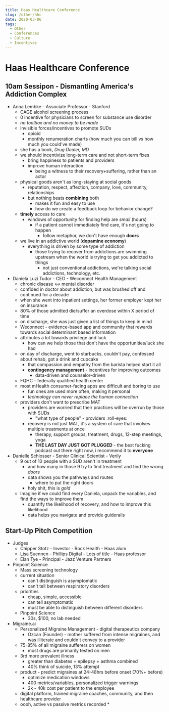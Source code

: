 ```yaml
---
title: Haas Healthcare Conference
slug: /other/hhc
date: 2020-03-06
tags:
  - Other
  - Conferences
  - Culture
  - Incentives
---
```

# Haas Healthcare Conference
## 10am Sessipon - Dismantling America's Addiction Complex
* Anna Lembke - Associate Professor - Stanford
  * CAGE alcohol screening process
  * 0 incentive for physicians to screen for substance use disorder
  * *no toolbox and no money to be made*
  * invisible forces/incentives to promote SUDs
    * opioid 
    * monthly renumeration charts (how much you can bill vs how much you could've made)
  * she has a book, _Drug Dealer, MD_
  * we should incentivize long-term care and not short-term fixes
    * bring happiness to patients and providers
    * improve human interaction
      * being a witness to their recovery+suffering, rather than an actor
  * physical goods aren't as long-staying at social goods
    * reputation, respect, affection, company, love, community, relationships
    * but nothing beats **combining** both
      * makes it fun and easy to use
      * how do we create a feedback loop for behavior change?
  * **timely** access to care
    * windows of opportunity for finding help are *small* (hours)
      * if a patient cannot immediately find care, it's not going to happen
        * follow metaphor, we don't have enough **doors**
  * we live in an addictive world (**dopamine economy**)
    * everything is driven by some type of addiction 
      * those trying to recover from addictions are swimming upstream when the world is trying to get you addicted to things
        * not just conventional addictions, we're talking social addictions, technology, etc.
* Daniela Luzi Tudor - CEO - Weconnect Health Management
  * chronic disease <-> mental disorder
  * confided in doctor about addiction, but was brushed off and continued for a decade
  * when she went into inpatient settings, her former employer kept her on insurance
  * 80% of those admitted die/suffer an overdose within X period of time
  * on discharge, she was just given a list of things to keep in mind
  * Weconnect - evidence-based app and community that rewards towards social determinant based information
  * attributes a lot towards privilege and luck
    * how can we help those that don't have the opportunities/luck she had
  * on day of discharge, went to starbucks, couldn't pay, confessed about rehab, got a drink and cupcake
    * that compassion and empathy from the barista helped start it all
    * **contingency management** - incentives for improving outcomes
      * data-driven and counselor-driven
  * FQHC - federally qualified health center
  * most mHealth consumer-facing apps are difficult and boring to use
    * fun ones are used more often, making it personal
    * *technology can never replace the human connection*
  * providers don't want to prescribe MAT
    * providers are worried that their practices will be overrun by those with SUDs
      * "what type of people" - providers :roll-eyes:
    * recovery is not just MAT, it's a system of care that involves multiple treatments at once
      * therapy, support groups, treatment, drugs, 12-step meetings, yoga
      * **THE LAST DAY JUST GOT PLUGGED** - the best fucking podcast out there right now, i recommend it to **everyone**
* Danielle Schlosser - Senior Clinical Scientist - Verily
  * 9 out of 10 people with a SUD aren't in treatment
    * and how many in those 9 try to find treatment and find the wrong *doors*
    * data shows you the pathways and routes
      * where to put the right doors
    * holy shit, this is *gold*
  * Imagine if we could find every Daniela, unpack the variables, and find the ways to improve them
    * quantify the likelihood of recovery, and how to improve this likelihood
    * data helps you navigate and provide guiderails
## Start-Up Pitch Competition
* Judges
  * Chipper Stotz - Investor - Rock Health - Haas alum
  * Lisa Suennen - Phillips Digital - Lots of title - Haas professor
  * Elan Tye - Principal - Jazz Venture Partners
* Pinpoint Science
  * Mass screening technology
  * current situation
    * can't distinguish is asymptomatic
    * can't tell between respiratory disorders
  * priorities
    * cheap, simple, accessible
    * can tell asymptomatic
    * must be able to distinguish between different disorders
  * Pinpoint Science 
    * 30s, $100, no lab needed
* Migraine.ai
  * Personalized Migraine Management - digital therapeutics company
    * Ozcan (Founder) - mother suffered from intense migraines, and was illiterate and couldn't convey to a provider
  * 75-85% of all migraine sufferers on women
    * most drugs are primarily tested on men
  * 3rd more prevalent illness
    * greater than diabetes + epilepsy + asthma combined
    * 40% think of suicide, 13% attempt
  * product - predict migraines at 24-48hrs before onset (70%+ before)
    * optimize medication windows
    * 400 metrics/variables, personalized trigger warnings
    * 2k - 40k cost per patient to the employee
  * digital platform, trained migraine coaches, community, and then healthcare provider
  * oooh, active vs passive metrics recorded
    * 
